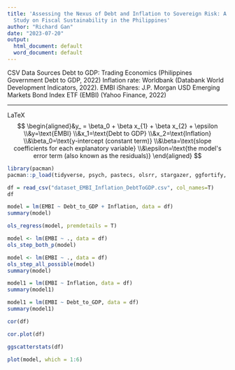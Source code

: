 ---
title: 'Assessing the Nexus of Debt and Inflation to Sovereign Risk: A Quantitative
  Study on Fiscal Sustainability in the Philippines'
author: "Richard Gan"
date: "2023-07-20"
output:
  html_document: default
  word_document: default
---

CSV Data Sources
Debt to GDP: Trading Economics (Philippines Government Debt to GDP, 2022)
Inflation rate: Worldbank (Databank World Development Indicators, 2022). 
EMBI iShares: J.P. Morgan USD Emerging Markets Bond Index ETF (EMBI) (Yahoo Finance, 2022)

---

LaTeX 
$$
\begin{aligned}&y_ = \beta_0 + \beta x_{1} + \beta x_{2} + \epsilon
\\&y=\text{EMBI}
\\&x_1=\text{Debt to GDP}
\\&x_2=\text{Inflation}
\\&\beta_0=\text{y-intercept (constant term)}
\\&\beta=\text{slope coefficients for each explanatory variable}
\\&\epsilon=\text{the model's error term (also known as the residuals)}
\end{aligned}
$$
```{r, packages}
library(pacman)
pacman::p_load(tidyverse, psych, pastecs, olsrr, stargazer, ggfortify, caTools, car, quantmod, MASS, corrplot, performance, ggstatsplot)
```

```{r, import CSV}
df = read_csv("dataset_EMBI_Inflation_DebtToGDP.csv", col_names=T)
df
```

```{r, initial MLR model}
model = lm(EMBI ~ Debt_to_GDP + Inflation, data = df)
summary(model)
```

```{r, regression model}
ols_regress(model, premdetails = T)
```

```{r, stepwise regression}
model <- lm(EMBI ~ ., data = df)
ols_step_both_p(model)
```
```{r, all possible regression models}
model <- lm(EMBI ~ ., data = df)
ols_step_all_possible(model)
summary(model)
```

```{r, regressed model, inflation}
model1 = lm(EMBI ~ Inflation, data = df)
summary(model1)

```
```{r, regressed model, debtToGDP}
model1 = lm(EMBI ~ Debt_to_GDP, data = df)
summary(model1)

```

```{r, correlation matrix}
cor(df)
```
```{r}
cor.plot(df)
```

```{r}

ggscatterstats(df)

```
```{r}
plot(model, which = 1:6)
```


